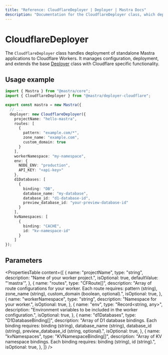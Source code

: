 ```yaml
---
title: "Reference: CloudflareDeployer | Deployer | Mastra Docs"
description: "Documentation for the CloudflareDeployer class, which deploys Mastra applications to Cloudflare Workers."
---
```


# CloudflareDeployer

The `CloudflareDeployer` class handles deployment of standalone Mastra applications to Cloudflare Workers. It manages configuration, deployment, and extends the base [Deployer](/reference/deployer/) class with Cloudflare specific functionality.

## Usage example

```typescript title="src/mastra/index.ts" showLineNumbers copy
import { Mastra } from "@mastra/core";
import { CloudflareDeployer } from "@mastra/deployer-cloudflare";

export const mastra = new Mastra({
  // ...
  deployer: new CloudflareDeployer({
    projectName: "hello-mastra",
    routes: [
      {
        pattern: "example.com/*",
        zone_name: "example.com",
        custom_domain: true
      }
    ],
    workerNamespace: "my-namespace",
    env: {
      NODE_ENV: "production",
      API_KEY: "<api-key>"
    },
    d1Databases: [
      {
        binding: "DB",
        database_name: "my-database",
        database_id: "d1-database-id",
        preview_database_id: "your-preview-database-id"
      }
    ],
    kvNamespaces: [
      {
        binding: "CACHE",
        id: "kv-namespace-id"
      }
    ]
});
```

## Parameters

<PropertiesTable
  content={[
    {
      name: "projectName",
      type: "string",
      description: "Name of your worker project.",
      isOptional: true,
      defaultValue: "'mastra'",
    },
    {
      name: "routes",
      type: "CFRoute[]",
      description:
        "Array of route configurations for your worker. Each route requires: pattern (string), zone_name (string), custom_domain (boolean, optional).",
      isOptional: true,
    },
    {
      name: "workerNamespace",
      type: "string",
      description: "Namespace for your worker.",
      isOptional: true,
    },
    {
      name: "env",
      type: "Record<string, any>",
      description:
        "Environment variables to be included in the worker configuration.",
      isOptional: true,
    },
    {
      name: "d1Databases",
      type: "D1DatabaseBinding[]",
      description:
        "Array of D1 database bindings. Each binding requires: binding (string), database_name (string), database_id (string), preview_database_id (string, optional).",
      isOptional: true,
    },
    {
      name: "kvNamespaces",
      type: "KVNamespaceBinding[]",
      description:
        "Array of KV namespace bindings. Each binding requires: binding (string), id (string).",
      isOptional: true,
    },
  ]}
/>
